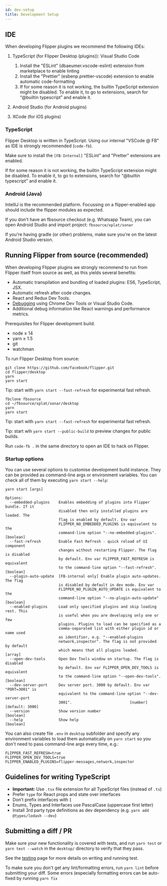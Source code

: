 ```yaml
---
id: dev-setup
title: Development Setup
---
```



## IDE

<OssOnly>

When developing Flipper plugins we recommend the following IDEs:

1. TypeScript (for Flipper Desktop (plugins)): Visual Studio Code
    1. Install the "ESLint" (dbaeumer.vscode-eslint) extension from marketplace to enable linting
    1. Install the "Prettier" (esbenp.prettier-vscode) extension to enable automatic code-formatting
    1. If for some reason it is not working, the builtin TypeScript extension might be disabled. To enable it, to go to extensions, search for “@builtin typescript” and enable it.

1. Android Studio (for Android plugins)
1. XCode (for iOS plugins)

</OssOnly>

<FbInternalOnly>

### TypeScript

Flipper Desktop is written in TypeScript. 
Using our internal "VSCode @ FB" as IDE is strongly recommended (`code-fb`).

Make sure to install the `[FB-Internal]` "ESLint" and "Pretter" extensions are enabled.

If for some reason it is not working, the builtin TypeScript extension might be disabled. To enable it, to go to extensions, search for “@builtin typescript” and enable it.

### Android (Java)

IntelliJ is the recommended platform. Focussing on a flipper-enabled app should include the flipper modules as expected.

If you don't have an fbsource checkout (e.g. Whatsapp Team), you can open Android Studio and import project: `fbsource/xplat/sonar`

If you're having gradle (or other) problems, make sure you're on the latest Android Studio version.

</FbInternalOnly>


## Running Flipper from source (recommended)

When developing Flipper plugins we strongly recommend to run from Flipper itself from source as well, as this yields several benefits:


- Automatic transpilation and bundling of loaded plugins: ES6, TypeScript, JSX.
- Automatic refresh after code changes.
- React and Redux Dev Tools.
- [Debugging](debugging) using Chrome Dev Tools or Visual Studio Code.
- Additional debug information like React warnings and performance metrics. 

Prerequisites for Flipper development build:
- node ≥ 14
- yarn ≥ 1.5
- git
- watchman

To run Flipper Desktop from source:

<OssOnly>

```
git clone https://github.com/facebook/flipper.git
cd flipper/desktop
yarn
yarn start
```

Tip: start with `yarn start --fast-refresh` for experimental fast refresh.

</OssOnly>

<FbInternalOnly>

```
fbclone fbsource
cd ~/fbsource/xplat/sonar/desktop
yarn
yarn start
```

Tip: start with `yarn start --fast-refresh` for experimental fast refresh.

Tip: start wih `yarn start --public-build` to preview changes for public builds.

Run `code-fb .` in the same directory to open an IDE to hack on Flipper.

</FbInternalOnly>

### Startup options

You can use several options to customise development build instance. They can be provided as command-line args or environment variables.
You can check all of them by executing `yarn start --help`:
```
yarn start [args]

Options:
  --embedded-plugins    Enables embedding of plugins into Flipper bundle. If it
                        disabled then only installed plugins are loaded. The
                        flag is enabled by default. Env var
                        FLIPPER_NO_EMBEDDED_PLUGINS is equivalent to the
                        command-line option "--no-embedded-plugins".   [boolean]
  --fast-refresh        Enable Fast Refresh - quick reload of UI component
                        changes without restarting Flipper. The flag is disabled
                        by default. Env var FLIPPER_FAST_REFRESH is equivalent
                        to the command-line option "--fast-refresh".   [boolean]
  --plugin-auto-update  [FB-internal only] Enable plugin auto-updates. The flag
                        is disabled by default in dev mode. Env var
                        FLIPPER_NO_PLUGIN_AUTO_UPDATE is equivalent to the
                        command-line option "--no-plugin-auto-update"  [boolean]
  --enabled-plugins     Load only specified plugins and skip loading rest. This
                        is useful when you are developing only one or few
                        plugins. Plugins to load can be specified as a
                        comma-separated list with either plugin id or name used
                        as identifier, e.g. "--enabled-plugins
                        network,inspector". The flag is not provided by default
                        which means that all plugins loaded.             [array]
  --open-dev-tools      Open Dev Tools window on startup. The flag is disabled
                        by default. Env var FLIPPER_OPEN_DEV_TOOLS is equivalent
                        to the command-line option "--open-dev-tools". [boolean]
  --dev-server-port     Dev server port. 3000 by default. Env var "PORT=3001" is
                        equivalent to the command-line option "--dev-server-port
                        3001".                          [number] [default: 3000]
  --version             Show version number                            [boolean]
  --help                Show help                                      [boolean]
```

You can also create file `.env` in `desktop` subfolder and specify any environment variables to load them automatically on `yarn start` so you don't need to pass command-line args every time, e.g.:

```
FLIPPER_FAST_REFRESH=true
FLIPPER_OPEN_DEV_TOOLS=true
FLIPPER_ENABLED_PLUGINS=flipper-messages,network,inspector
```

## Guidelines for writing TypeScript
* **Important:** Use `.tsx` file extension for all TypeScript files (instead of `.ts`)
* Prefer `type` for React props and state over interfaces
* Don’t prefix interfaces with `I`
* Enums, Types and Interfaces use PascalCase (uppercase first letter)
* Install 3rd party type definitions as dev dependency (e.g. `yarn add @types/lodash --dev`)

## Submitting a diff / PR

Make sure your new functionality is covered with tests, and run `yarn test` or `yarn test --watch` in the `desktop/` directory to verify that they pass. 

See the [testing](testing) page for more details on writing and running test.

To make sure you don't get any lint/formatting errors, run `yarn lint` before submitting your diff. Some errors (especially formatting errors can be auto-fixed by running `yarn fix`
